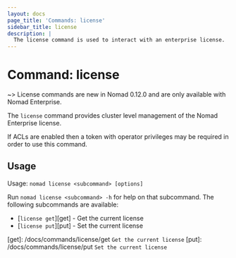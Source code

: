 ```yaml
---
layout: docs
page_title: 'Commands: license'
sidebar_title: license
description: |
  The license command is used to interact with an enterprise license.
---
```


# Command: license

~> License commands are new in Nomad 0.12.0 and are only available with Nomad Enterprise.

The `license` command provides cluster level management of the Nomad Enterprise license.

If ACLs are enabled then a token with operator privileges may be required in order to use
this command.

## Usage

Usage: `nomad license <subcommand> [options]`

Run `nomad license <subcommand> -h` for help on that subcommand. The following
subcommands are available:

- [`license get`][get] - Get the current license
- [`license put`][put] - Set the current license

[get]: /docs/commands/license/get `Get the current license`
[put]: /docs/commands/license/put `Set the current license`
